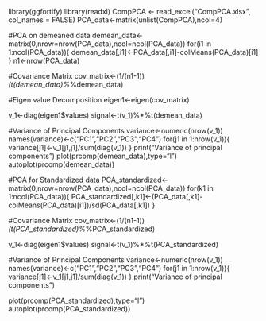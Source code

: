 library(ggfortify)
library(readxl)
CompPCA <- read_excel("CompPCA.xlsx", col_names = FALSE)
PCA_data<-matrix(unlist(CompPCA),ncol=4)

#PCA on demeaned data
demean_data<-matrix(0,nrow=nrow(PCA_data),ncol=ncol(PCA_data))
for(i1 in 1:ncol(PCA_data)){
  demean_data[,i1]<-PCA_data[,i1]-colMeans(PCA_data)[i1]
}
n1<-nrow(PCA_data)

#Covariance Matrix
cov_matrix<-(1/(n1-1))*(t(demean_data)%*%demean_data)

#Eigen value Decomposition
eigen1<-eigen(cov_matrix)

v_1<-diag(eigen1$values)
signal<-t(v_1)%*%t(demean_data)

#Variance of Principal Components
variance<-numeric(nrow(v_1))
names(variance)<-c("PC1","PC2","PC3","PC4")
for(j1 in 1:nrow(v_1)){
  variance[j1]<-v_1[j1,j1]/sum(diag(v_1))
}
print("Variance of principal components")
plot(prcomp(demean_data),type="l")
autoplot(prcomp(demean_data))


#PCA for Standardized data
PCA_standardized<-matrix(0,nrow=nrow(PCA_data),ncol=ncol(PCA_data))
for(k1 in 1:ncol(PCA_data)){
  PCA_standardized[,k1]<-(PCA_data[,k1]-colMeans(PCA_data)[i1])/sd(PCA_data[,k1])
}

#Covariance Matrix
cov_matrix<-(1/(n1-1))*(t(PCA_standardized)%*%PCA_standardized)

v_1<-diag(eigen1$values)
signal<-t(v_1)%*%t(PCA_standardized)

#Variance of Principal Components
variance<-numeric(nrow(v_1))
names(variance)<-c("PC1","PC2","PC3","PC4")
for(j1 in 1:nrow(v_1)){
  variance[j1]<-v_1[j1,j1]/sum(diag(v_1))
}
print("Variance of principal components")

plot(prcomp(PCA_standardized),type="l")
autoplot(prcomp(PCA_standardized))
